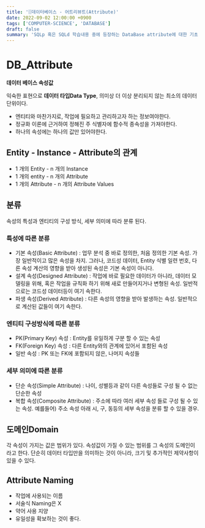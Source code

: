 ```yaml
---
title: '🗄️데이터베이스 - 어트리뷰트(Attribute)'
date: 2022-09-02 12:00:00 +0900
tags: ['COMPUTER-SCIENCE', 'DATABASE']
draft: false
summary: 'SQLp 혹은 SQLd 학습내용 중에 등장하는 DataBase attribute에 대한 기초 내용 정리'
---
```


# DB_Attribute

**데이터 베이스 속성값**

익숙한 표현으로 **데이터 타입Data Type**, 의미상 더 이상 분리되지 않는 최소의 데이터 단위이다.
- 엔티티와 마찬가지로, 작업에 필요하고 관리하고자 하는 정보여야한다.
- 정규화 이론에 근거하여 정해진 주 식별자에 함수적 종속성을 가져야한다.
- 하나의 속성에는 하나의 값만 있어야한다.

## Entity - Instance - Attribute의 관계
- 1 개의 Entity - n 개의 Instance
- 1 개의 entity - n 개의 Attribute
- 1 개의 Attribute - n 개의 Attribute Values

## 분류
속성의 특성과 엔티티의 구성 방식, 세부 의미에 따라 분류 된다.

### 특성에 따른 분류
- 기본 속성(Basic Attribute) : 업무 분석 중 바로 정의한, 처음 정의한 기본 속성. 가장 일반적이고 많은 속성을 차지. 그러나, 코드성 데이터, Entity 식별 일련 번호, 다른 속성 계산의 영향을 받아 생성된 속성은 기본 속성이 아니다.
- 설계 속성(Designed Attribute) : 작업에 바로 필요한 데이터가 아니라, 데이터 모델링을 위해, 혹은 작업을 규칙화 하기 위해 새로 만들어지거나 변형된 속성. 일반적으로는 코드성 데이터등이 여기 속한다.
- 파생 속성(Derived Attribute) : 다른 속성의 영향을 받아 발생하는 속성. 일반적으로 계산된 값들이 여기 속한다.

### 엔티티 구성방식에 따른 분류
- PK(Primary Key) 속성 : Entity를 유일하게 구분 할 수 있는 속성
- FK(Foreign Key) 속성 : 다른 Entity와의 관계에 있어서 포함된 속성
- 일반 속성 : PK 또는 FK에 포함되지 않은, 나머지 속성들

### 세부 의미에 따른 분류
- 단순 속성(Simple Attribute) : 나이, 성별등과 같이 다른 속성들로 구성 될 수 없는 단순한 속성
- 복합 속성(Composite Attribute) : 주소에 따라 여러 세부 속성 들로 구성 될 수 있는 속성. 예를들어) 주소 속성 아래 시, 구, 동등의 세부 속성을 분류 할 수 있을 경우.

## 도메인Domain
각 속성이 가지는 값은 범위가 있다. 속성값이 가질 수 있는 범위를 그 속성의 도메인이라고 한다. 단순히 데이터 타입만을 의미하는 것이 아니라, 크기 및 추가적인 제약사항이 있을 수 있다.

## Attribute Naming
 - 작업에 사용되는 이름
 - 서술식 Naming은 X
 - 약어 사용 지양
 - 유일성을 확보하는 것이 좋다.